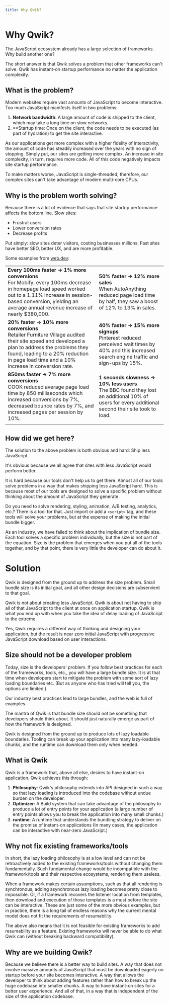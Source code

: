 ```yaml
---
title: Why Qwik?
---
```


# Why Qwik?

The JavaScript ecosystem already has a large selection of frameworks. Why build another one?

The short answer is that Qwik solves a problem that other frameworks can't solve. Qwik has instant-on startup performance no matter the application complexity.

## What is the problem?

Modern websites require vast amounts of JavaScript to become interactive. Too much JavaScript manifests itself in two problems:
1. **Network bandwidth**: A large amount of code is shipped to the client, which may take a long time on slow networks. 
2. **Startup time: Once on the client, the code needs to be executed (as part of hydration) to get the site interactive.

As our applications get more complex with a higher fidelity of interactivity, the amount of code has steadily increased over the years with no sign of stopping. Simply put, our sites are getting more complex. An increase in site complexity, in turn, requires more code. All of this code negatively impacts site startup performance.

To make matters worse, JavaScript is single-threaded; therefore, our complex sites can't take advantage of modern multi-core CPUs.


## Why is the problem worth solving?

Because there is a lot of evidence that says that site startup performance affects the bottom line. Slow sites:
- Frustrat users
- Lower conversion rates
- Decrease profits

Put simply: slow sites deter visitors, costing businesses millions. Fast sites have better SEO, better UX, and are more profitable.

Some examples from [web.dev](https://web.dev):

| | |
|--|--|
| **Every 100ms faster → 1% more conversions** <br /> For Mobify, every 100ms decrease in homepage load speed worked out to a 1.11% increase in session-based conversion, yielding an average annual revenue increase of nearly $380,000. | **50% faster → 12% more sales** <br /> When AutoAnything reduced page load time by half, they saw a boost of 12% to 13% in sales.
| **20% faster → 10% more conversions** <br /> Retailer Furniture Village audited their site speed and developed a plan to address the problems they found, leading to a 20% reduction in page load time and a 10% increase in conversion rate. | **40% faster → 15% more signups** <br /> Pinterest reduced perceived wait times by 40% and this increased search engine traffic and sign-ups by 15%. |
| **850ms faster → 7% more conversions** <br /> COOK reduced average page load time by 850 milliseconds which increased conversions by 7%, decreased bounce rates by 7%, and increased pages per session by 10%. | **1 seconds slowness → 10% less users** <br /> The BBC found they lost an additional 10% of users for every additional second their site took to load.
| | |

## How did we get here?

The solution to the above problem is both obvious and hard: Ship less JavaScript. 

It's obvious because we all agree that sites with less JavaScript would perform better. 

It is hard because our tools don't help us to get there. Almost all of our tools solve problems in a way that makes shipping less JavaScript hard. This is because most of our tools are designed to solve a specific problem without thinking about the amount of JavaScript they generate. 

Do you need to solve rendering, styling, animation, A/B testing, analytics, etc.? There is a tool for that. Just import or add a `<script>` tag, and these tools will solve your problems, but at the expense of making the initial bundle bigger. 

As an industry, we have failed to think about the implication of bundle size. Each tool solves a specific problem individually, but the size is not part of the equation. Size is the problem that emerges when you put all of the tools together, and by that point, there is very little the developer can do about it.

# Solution

Qwik is designed from the ground up to address the size problem. Small bundle size is its initial goal, and all other design decisions are subservient to that goal. 

Qwik is not about creating less JavaScript. Qwik is about not having to ship all of that JavaScript to the client at once on application startup. Qwik is what you end up with when you take the idea of delay loading of JavaScript to the extreme.

Yes, Qwik requires a different way of thinking and designing your application, but the result is near zero initial JavaScript with progressive JavaScript download based on user interactions. 

## Size should not be a developer problem

Today, size is the developers' problem. If you follow best practices for each of the frameworks, tools, etc., you will have a large bundle size. It is at that time when developers start to mitigate the problem with some sort of lazy loading boundaries etc. (But as anyone who has tried will tell you, the options are limited.)

Our industry best practices lead to large bundles, and the web is full of examples.

The mantra of Qwik is that bundle size should not be something that developers should think about. It should just naturally emerge as part of how the framework is designed. 

Qwik is designed from the ground up to produce lots of lazy loadable boundaries. Tooling can break up your application into many lazy-loadable chunks, and the runtime can download them only when needed.

## What is Qwik

Qwik is a framework that, above all else, desires to have instant-on application. Qwik achieves this through:
1. **Philosophy**: Qwik's philosophy extends into API designed in such a way so that lazy loading is introduced into the codebase without undue burden on the developer.
2. **Optimizer**: A Build system that can take advantage of the philosophy to produce a lot of entry points for your application (a large number of entry points allows you to break the application into many small chunks.)
1. **runtime**: A runtime that understands the bundling strategy to deliver on the promise of instant-on applications (In many cases, the application can be interactive with near-zero JavaScript.)

## Why not fix existing frameworks/tools

In short, the lazy loading philosophy is at a low level and can not be retroactively added to the existing frameworks/tools without changing them fundamentally. Such fundamental change would be incompatible with the framework/tools and their respective ecosystems, rendering them useless. 

When a framework makes certain assumptions, such as that all rendering is synchronous, adding asynchronous lazy loading becomes pretty close to impossible. Or, if a framework recovers the listener location from templates, then download and execution of those templates is a must before the site can be interactive. These are just some of the more obvious examples, but in practice, there is a long tail of endless reasons why the current mental model does not fit the requirements of resumability. 

The above also means that it is not feasible for existing frameworks to add resumability as a feature. Existing frameworks will never be able to do what Qwik can (without breaking backward compatibility).

## Why are we building Qwik?

Because we believe there is a better way to build sites. A way that does not involve massive amounts of JavaScript that must be downloaded eagerly on startup before your site becomes interactive. A way that allows the developer to think about adding features rather than how to break up the huge codebase into smaller chunks. A way to have instant-on sites for a better user experience. And all of that, in a way that is independent of the size of the application codebase.
